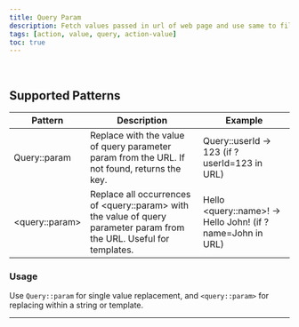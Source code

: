 ```yaml
---
title: Query Param
description: Fetch values passed in url of web page and use same to fill the forms.
tags: [action, value, query, action-value]
toc: true
---
```


<img class="d-block mb-4 img-fluid rounded-3" src="/docs/[[config:docs_version]]/assets/img/query.png" alt="" />
<img class="d-block mb-4 img-fluid rounded-3" src="/docs/[[config:docs_version]]/assets/img/query-url.png" alt="" />

## Supported Patterns

<BsTable>

| **Pattern**          | **Description**                                                                                                             | **Example**                                                     |
| -------------------- | --------------------------------------------------------------------------------------------------------------------------- | --------------------------------------------------------------- |
| Query::param         | Replace with the value of query parameter param from the URL. If not found, returns the key.                                | Query::userId → 123 (if ?userId=123 in URL)                     |
| &lt;query::param&gt; | Replace all occurrences of &lt;query::param&gt; with the value of query parameter param from the URL. Useful for templates. | Hello &lt;query::name&gt;! → Hello John! (if ?name=John in URL) |

</BsTable>

### Usage

Use <code>Query::param</code> for single value replacement, and <code>&lt;query::param&gt;</code> for replacing within a string or template.

---
